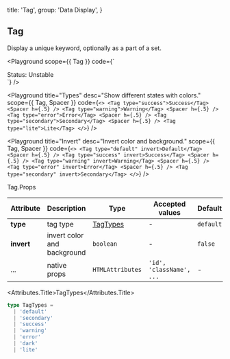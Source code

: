 
  title: 'Tag',
  group: 'Data Display',
}

## Tag

Display a unique keyword, optionally as a part of a set.

<Playground
  scope={{ Tag }}
  code={`
<div>
  <Tag>Status: Unstable</Tag>
</div>
`}
/>

<Playground
  title="Types"
  desc="Show different states with colors."
  scope={{ Tag, Spacer }}
  code={`
<>
  <Tag type="success">Success</Tag>
  <Spacer h={.5} />
  <Tag type="warning">Warning</Tag>
  <Spacer h={.5} />
  <Tag type="error">Error</Tag>
  <Spacer h={.5} />
  <Tag type="secondary">Secondary</Tag>
  <Spacer h={.5} />
  <Tag type="lite">Lite</Tag>
</>
`}
/>

<Playground
  title="Invert"
  desc="Invert color and background."
  scope={{ Tag, Spacer }}
  code={`
<>
  <Tag type="default" invert>Default</Tag>
  <Spacer h={.5} />
  <Tag type="success" invert>Success</Tag>
  <Spacer h={.5} />
  <Tag type="warning" invert>Warning</Tag>
  <Spacer h={.5} />
  <Tag type="error" invert>Error</Tag>
  <Spacer h={.5} />
  <Tag type="secondary" invert>Secondary</Tag>
</>
`}
/>

<Attributes edit="/pages/en-us/components/tag.mdx">
<Attributes.Title>Tag.Props</Attributes.Title>

| Attribute  | Description                 | Type                  | Accepted values          | Default   |
| ---------- | --------------------------- | --------------------- | ------------------------ | --------- |
| **type**   | tag type                    | [TagTypes](#tagtypes) | -                        | `default` |
| **invert** | invert color and background | `boolean`             | -                        | `false`   |
| ...        | native props                | `HTMLAttributes`      | `'id', 'className', ...` | -         |

<Attributes.Title>TagTypes</Attributes.Title>

```ts
type TagTypes =
  | 'default'
  | 'secondary'
  | 'success'
  | 'warning'
  | 'error'
  | 'dark'
  | 'lite'
```

</Attributes>


